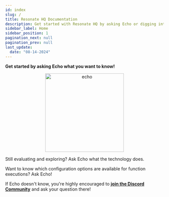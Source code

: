 ```yaml
---
id: index
slug: /
title: Resonate HQ Documentation
description: Get started with Resonate HQ by asking Echo or digging into our docs.
sidebar_label: Home
sidebar_position: 1
pagination_next: null
pagination_prev: null
last_update:
  date: "08-14-2024"
---
```




**Get started by asking Echo what you want to know!**

<center>
  <img src={echo} alt="echo" width="250" />
</center>

<InputField />

Still evaluating and exploring? Ask Echo what the technology does.

Want to know which configuration options are available for function executions? Ask Echo!

If Echo doesn't know, you're highly encouraged to **[join the Discord Community](https://discord.gg/rkRbrDsp)** and ask your question there!
